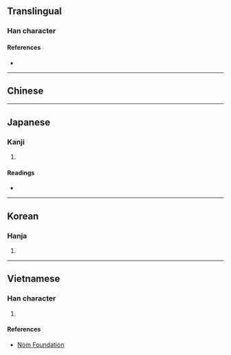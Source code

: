 {{character info/new}}
{{also|怪}}
==Translingual==

===Han character===
{{Han char|rn=61|rad=心|as=06|sn=9|four=|canj=PKLG|ids=⿰忄在}}

====References====
* {{Han ref|kx=0384.310|dkj=10574|dj=0715.140|hdz=42294.100|uh=6060|ud=24672}}

----

==Chinese==
{{zh-see|怪|v}}

----

==Japanese==

===Kanji===
{{ja-kanji|grade=|rs=心06}}

# {{defn|lang=ja|sort=心06}}

====Readings====
* {{ja-readings
|goon=け<くゑ
|kanon=かい<くわい
|kun=あや-し.い, あや-しむ}}

----

==Korean==

===Hanja===
{{ko-hanja|hangeul=괴|eumhun=|rv=goe|mr=koe|y=koy}}

# {{defn|lang=ko|sort=心06}}

----

==Vietnamese==

===Han character===
{{vi-readings|rs=心06|hanviet=quái}}

# {{defn|lang=vi|sort=心06}}

====References====
* [http://nomfoundation.org/common/nom_details.php?codepoint=6060 Nom Foundation]